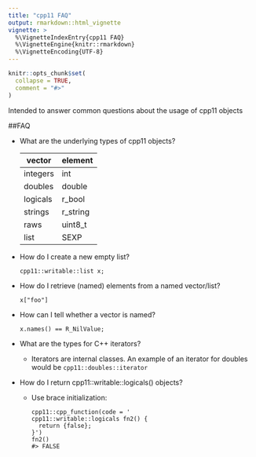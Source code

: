 ```yaml
---
title: "cpp11 FAQ"
output: rmarkdown::html_vignette
vignette: >
  %\VignetteIndexEntry{cpp11 FAQ}
  %\VignetteEngine{knitr::rmarkdown}
  %\VignetteEncoding{UTF-8}
---
```


```r
knitr::opts_chunk$set(
  collapse = TRUE,
  comment = "#>"
)
```

Intended to answer common questions about the usage of cpp11 objects

##FAQ

* What are the underlying types of cpp11 objects?

    vector   | element
    ---      | ---
    integers |	int
    doubles	 | double
    logicals | r_bool
    strings	 | r_string
    raws	   | uint8_t
    list	   | SEXP

* How do I create a new empty list?

    `cpp11::writable::list x;`

* How do I retrieve (named) elements from a named vector/list?

    `x["foo"]`

* How can I tell whether a vector is named?

    `x.names() == R_NilValue;`

* What are the types for C++ iterators?

  * Iterators are internal classes. An example of an iterator for
  doubles would be `cpp11::doubles::iterator`
  
* How do I return cpp11::writable::logicals() objects?
  
  * Use brace initialization:
  
    ```
    cpp11::cpp_function(code = '
    cpp11::writable::logicals fn2() {
      return {false};
    }')
    fn2()
    #> FALSE
    ```
    




